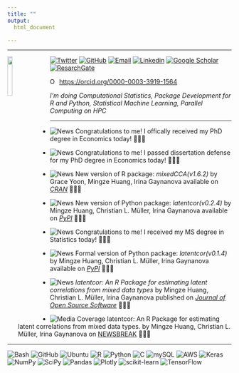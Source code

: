 ```yaml
---
title: ""
output:
  html_document

---
```


<style>
  .col2 {
    columns: 2 300px;         /* number of columns and width in pixels*/
    -webkit-columns: 2 300px; /* chrome, safari */
    -moz-columns: 2 300px;    /* firefox */
  }
  .col3 {
    columns: 3 100px;
    -webkit-columns: 3 100px;
    -moz-columns: 3 100px;
  }
</style>

---

<p><img src="images/me.JPG" style = "width:15%; margin-right: 20px" align = "left"></p>


[![Twitter](https://img.shields.io/badge/twitter-%40mingze__rico-blue)](https://twitter.com/mingze_rico)
[![GitHub](https://img.shields.io/badge/github-%40mingzehuang-brightgreen)](https://github.com/mingzehuang)
[![Email](https://img.shields.io/badge/email-mingzehuang%40gmail.com-green)](mailto:mingzehuang@gmail.com)
[![Linkedin](https://img.shields.io/badge/linkedin-Mingze%20("Rico")%20Huang-blue)](https://www.linkedin.com/in/mingze-huang-a7986b21a/)
[![Google Scholar](https://img.shields.io/badge/GoogleScholar-Mingze%20Huang-rainbow)](https://scholar.google.com/citations?user=gyAzwucAAAAJ&hl=en&oi=ao)
[![ResarchGate](https://img.shields.io/badge/ReserchGate-Mingze%20Huang-green)](https://www.researchgate.net/profile/Mingze-Huang-2)

<div itemscope itemtype="https://schema.org/Person"><a itemprop="sameAs" content="https://orcid.org/0000-0003-3919-1564" href="https://orcid.org/0000-0003-3919-1564" target="orcid.widget" rel="me noopener noreferrer" style="vertical-align:top;"><img src="https://orcid.org/sites/default/files/images/orcid_16x16.png" style="width:1em;margin-right:.5em;" alt="ORCID iD icon">https://orcid.org/0000-0003-3919-1564</a></div>

*I'm doing Computational Statistics, Package Development for R and Python, Statistical Machine Learning, Parallel Computing on HPC*

---

  - ![News](https://img.shields.io/badge/NEWS-12%2F16%2F2022-brightgreen) Congratulations to me! I offically received my PhD degree in Economics today! 🌈🌈🌈

  - ![News](https://img.shields.io/badge/NEWS-10%2F12%2F2022-brightgreen) Congratulations to me! I passed dissertation defense for my PhD degree in Economics today! 🌈🌈🌈

  - ![News](https://img.shields.io/badge/NEWS-09%2F10%2F2022-brightgreen) New version of R package: *mixedCCA(v1.6.2)* by Grace Yoon, Mingze Huang, Irina Gaynanova available on [*CRAN*](https://CRAN.R-project.org/package=mixedCCA) 🌈🌈🌈

  - ![News](https://img.shields.io/badge/NEWS-09%2F07%2F2022-brightgreen) New version of Python package: *latentcor(v0.2.4)* by Mingze Huang, Christian L. Müller, Irina Gaynanova available on [*PyPI*](https://pypi.org/project/latentcor/) 🌈🌈🌈
  
  - ![News](https://img.shields.io/badge/NEWS-08%2F12%2F2022-brightgreen) Congratulations to me! I received my MS degree in Statistics today! 🌈🌈🌈
  
  - ![News](https://img.shields.io/badge/NEWS-05%2F23%2F2022-brightgreen) Formal version of Python package: *latentcor(v0.1.4)* by Mingze Huang, Christian L. Müller, Irina Gaynanova available on [*PyPI*](https://pypi.org/project/latentcor/) 🌈🌈🌈
  
  - ![News](https://img.shields.io/badge/NEWS-09%2F21%2F2021-brightgreen) *latentcor: An R Package for estimating latent correlations from mixed data types* by Mingze Huang, Christian L. Müller, Irina Gaynanova published on [*Journal of Open Source Software*](https://joss.theoj.org/papers/10.21105/joss.03634) 🌈🌈🌈
  
  - ![Media Coverage](https://img.shields.io/badge/MEDIA-08%2F20%2F2021-brightgreen) latentcor: An R Package for estimating latent correlations from mixed data types. by Mingze Huang, Christian L. Müller, Irina Gaynanova on [NEWSBREAK](https://www.newsbreak.com/news/2348863335897/latentcor-an-r-package-for-estimating-latent-correlations-from-mixed-data-types) 🌈🌈🌈


---

![Bash](https://img.shields.io/badge/Bash-000000?style=flat&logo=gnu&logoColor=white)
![GitHub](https://img.shields.io/badge/github-%23121011.svg?style=flat&logo=github&logoColor=white)
![Ubuntu](https://img.shields.io/badge/Ubuntu-E95420??style=flat&logo=ubuntu&logoColor=white)
![R](https://img.shields.io/badge/R-276DC3??style=flat&logo=r&logoColor=white)
![Python](https://img.shields.io/badge/Python-14354C?style=flat&logo=python&logoColor=white)
![C](https://img.shields.io/badge/C-00599C??style=flat&logo=c&logoColor=white)
![mySQL](https://img.shields.io/badge/MySQL-00000F??style=flat&logo=mysql&logoColor=white)
![AWS](https://img.shields.io/badge/Amazon_AWS-232F3E??style=flat&logo=amazon-aws&logoColor=white)
![Keras](https://img.shields.io/badge/Keras-%23D00000.svg?style=flat&logo=Keras&logoColor=white)
![NumPy](https://img.shields.io/badge/numpy-%23013243.svg?style=flat&logo=numpy&logoColor=white)
![SciPy](https://img.shields.io/badge/SciPy-%230C55A5.svg?style=flat&logo=scipy&logoColor=white)
![Pandas](https://img.shields.io/badge/pandas-%23150458.svg?style=flat&logo=pandas&logoColor=white)
![Plotly](https://img.shields.io/badge/Plotly-%233F4F75.svg?style=flat&logo=plotly&logoColor=white)
![scikit-learn](https://img.shields.io/badge/scikit--learn-%23F7931E.svg?style=flat&logo=scikit-learn&logoColor=white)
![TensorFlow](https://img.shields.io/badge/TensorFlow-%23FF6F00.svg?style=flat&logo=TensorFlow&logoColor=white)
